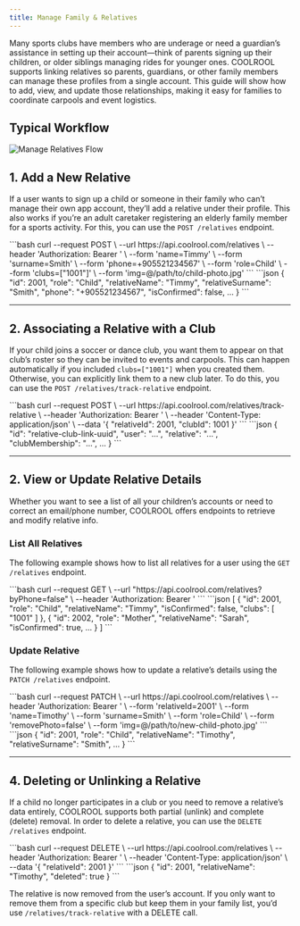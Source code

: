 ```yaml
---
title: Manage Family & Relatives
---
```


Many sports clubs have members who are underage or need a guardian’s assistance in setting up their account—think of parents signing up their children, or older siblings managing rides for younger ones. COOLROOL supports linking relatives so parents, guardians, or other family members can manage these profiles from a single account. This guide will show how to add, view, and update those relationships, making it easy for families to coordinate carpools and event logistics.

## Typical Workflow

<Image src="media/manage-relatives-flow.svg" alt="Manage Relatives Flow" />

## 1. **Add a New Relative**
If a user wants to sign up a child or someone in their family who can’t manage their own app account, they’ll add a relative under their profile. This also works if you’re an adult caretaker registering an elderly family member for a sports activity. For this, you can use the `POST /relatives` endpoint.

<Tabs>
<TabItem value="Request">
```bash
curl --request POST \
  --url https://api.coolrool.com/relatives \
  --header 'Authorization: Bearer <USER_TOKEN>' \
  --form 'name=Timmy' \
  --form 'surname=Smith' \
  --form 'phone=+905521234567' \
  --form 'role=Child' \
  --form 'clubs=["1001"]' \
  --form 'img=@/path/to/child-photo.jpg'
```
</TabItem>
<TabItem value="Response">
```json
{
  "id": 2001,
  "role": "Child",
  "relativeName": "Timmy",
  "relativeSurname": "Smith",
  "phone": "+905521234567",
  "isConfirmed": false,
  ...
}
```
</TabItem>
</Tabs>

---

## 2. **Associating a Relative with a Club**
If your child joins a soccer or dance club, you want them to appear on that club’s roster so they can be invited to events and carpools. This can happen automatically if you included `clubs=["1001"]` when you created them. Otherwise, you can explicitly link them to a new club later. To do this, you can use the `POST /relatives/track-relative` endpoint.

<Tabs>
<TabItem value="Request">
```bash
curl --request POST \
  --url https://api.coolrool.com/relatives/track-relative \
  --header 'Authorization: Bearer <USER_TOKEN>' \
  --header 'Content-Type: application/json' \
  --data '{
    "relativeId": 2001,
    "clubId": 1001
  }'
```
</TabItem>
<TabItem value="Response">
```json
{
  "id": "relative-club-link-uuid",
  "user": "...",
  "relative": "...",
  "clubMembership": "...",
  ...
}
```
</TabItem>
</Tabs>

---

## 2. **View or Update Relative Details**
Whether you want to see a list of all your children’s accounts or need to correct an email/phone number, COOLROOL offers endpoints to retrieve and modify relative info.

### List All Relatives
The following example shows how to list all relatives for a user using the `GET /relatives` endpoint.

<Tabs>
<TabItem value="Request">
```bash
curl --request GET \
  --url "https://api.coolrool.com/relatives?byPhone=false" \
  --header 'Authorization: Bearer <USER_TOKEN>'
```
</TabItem>
<TabItem value="Response">
```json
[
  {
    "id": 2001,
    "role": "Child",
    "relativeName": "Timmy",
    "isConfirmed": false,
    "clubs": [ "1001" ]
  },
  {
    "id": 2002,
    "role": "Mother",
    "relativeName": "Sarah",
    "isConfirmed": true,
    ...
  }
]
```
</TabItem>
</Tabs>

### Update Relative
The following example shows how to update a relative’s details using the `PATCH /relatives` endpoint.

<Tabs>
<TabItem value="Request">
```bash
curl --request PATCH \
  --url https://api.coolrool.com/relatives \
  --header 'Authorization: Bearer <USER_TOKEN>' \
  --form 'relativeId=2001' \
  --form 'name=Timothy' \
  --form 'surname=Smith' \
  --form 'role=Child' \
  --form 'removePhoto=false' \
  --form 'img=@/path/to/new-child-photo.jpg'
```
</TabItem>
<TabItem value="Response">
```json
{
  "id": 2001,
  "role": "Child",
  "relativeName": "Timothy",
  "relativeSurname": "Smith",
  ...
}
```
</TabItem>
</Tabs>

---

## 4. **Deleting or Unlinking a Relative**
If a child no longer participates in a club or you need to remove a relative’s data entirely, COOLROOL supports both partial (unlink) and complete (delete) removal. In order to delete a relative, you can use the `DELETE /relatives` endpoint.

<Tabs>
<TabItem value="Request">
```bash
curl --request DELETE \
  --url https://api.coolrool.com/relatives \
  --header 'Authorization: Bearer <USER_TOKEN>' \
  --header 'Content-Type: application/json' \
  --data '{
    "relativeId": 2001
  }'
```
</TabItem>  
<TabItem value="Response">
```json
{
  "id": 2001,
  "relativeName": "Timothy",
  "deleted": true
}
```
</TabItem>
</Tabs>

The relative is now removed from the user’s account. If you only want to remove them from a specific club but keep them in your family list, you’d use `/relatives/track-relative` with a DELETE call.